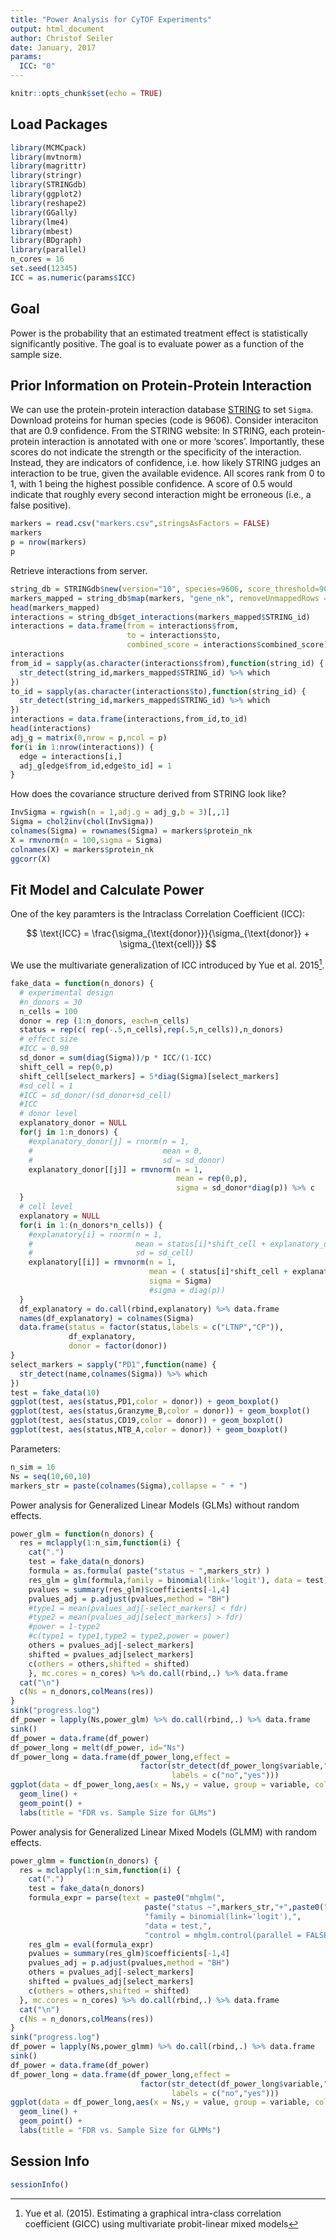 ```yaml
---
title: "Power Analysis for CyTOF Experiments"
output: html_document
author: Christof Seiler
date: January, 2017
params:
  ICC: "0"
---
```


```r
knitr::opts_chunk$set(echo = TRUE)
```

## Load Packages

```r
library(MCMCpack)
library(mvtnorm)
library(magrittr)
library(stringr)
library(STRINGdb)
library(ggplot2)
library(reshape2)
library(GGally)
library(lme4)
library(mbest)
library(BDgraph)
library(parallel)
n_cores = 16
set.seed(12345)
ICC = as.numeric(params$ICC)
```

## Goal

Power is the probability that an estimated treatment effect is statistically significantly positive. The goal is to evaluate power as a function of the sample size.

## Prior Information on Protein-Protein Interaction

We can use the protein-protein interaction database [STRING](http://string-db.org/) to set ``Sigma``. Download proteins for human species (code is 9606). Consider interaciton that are 0.9 confidence. From the STRING website: In STRING, each protein-protein interaction is annotated with one or more 'scores'. Importantly, these scores do not indicate the strength or the specificity of the interaction. Instead, they are indicators of confidence, i.e. how likely STRING judges an interaction to be true, given the available evidence. All scores rank from 0 to 1, with 1 being the highest possible confidence. A score of 0.5 would indicate that roughly every second interaction might be erroneous (i.e., a false positive).

```r
markers = read.csv("markers.csv",stringsAsFactors = FALSE)
markers
p = nrow(markers)
p
```

Retrieve interactions from server.

```r
string_db = STRINGdb$new(version="10", species=9606, score_threshold=900, input_directory="")
markers_mapped = string_db$map(markers, "gene_nk", removeUnmappedRows = FALSE)
head(markers_mapped)
interactions = string_db$get_interactions(markers_mapped$STRING_id)
interactions = data.frame(from = interactions$from,
                          to = interactions$to,
                          combined_score = interactions$combined_score)
interactions
from_id = sapply(as.character(interactions$from),function(string_id) {
  str_detect(string_id,markers_mapped$STRING_id) %>% which
})
to_id = sapply(as.character(interactions$to),function(string_id) {
  str_detect(string_id,markers_mapped$STRING_id) %>% which
})
interactions = data.frame(interactions,from_id,to_id)
head(interactions)
adj_g = matrix(0,nrow = p,ncol = p)
for(i in 1:nrow(interactions)) {
  edge = interactions[i,]
  adj_g[edge$from_id,edge$to_id] = 1
}
```

How does the covariance structure derived from STRING look like?

```r
InvSigma = rgwish(n = 1,adj.g = adj_g,b = 3)[,,1]
Sigma = chol2inv(chol(InvSigma))
colnames(Sigma) = rownames(Sigma) = markers$protein_nk
X = rmvnorm(n = 100,sigma = Sigma)
colnames(X) = markers$protein_nk
ggcorr(X)
```

## Fit Model and Calculate Power

One of the key paramters is the Intraclass Correlation Coefficient (ICC):

$$ \text{ICC} = \frac{\sigma_{\text{donor}}}{\sigma_{\text{donor}} + \sigma_{\text{cell}}} $$

We use the multivariate generalization of ICC introduced by Yue et al. 2015[^1].

```r
fake_data = function(n_donors) {
  # experimental design
  #n_donors = 30
  n_cells = 100
  donor = rep (1:n_donors, each=n_cells)
  status = rep(c( rep(-.5,n_cells),rep(.5,n_cells)),n_donors)
  # effect size
  #ICC = 0.99
  sd_donor = sum(diag(Sigma))/p * ICC/(1-ICC)
  shift_cell = rep(0,p)
  shift_cell[select_markers] = 5*diag(Sigma)[select_markers]
  #sd_cell = 1
  #ICC = sd_donor/(sd_donor+sd_cell)
  #ICC
  # donor level
  explanatory_donor = NULL
  for(j in 1:n_donors) {
    #explanatory_donor[j] = rnorm(n = 1,
    #                             mean = 0,
    #                             sd = sd_donor)
    explanatory_donor[[j]] = rmvnorm(n = 1,
                                     mean = rep(0,p),
                                     sigma = sd_donor*diag(p)) %>% c
  }
  # cell level
  explanatory = NULL
  for(i in 1:(n_donors*n_cells)) {
    #explanatory[i] = rnorm(n = 1,
    #                       mean = status[i]*shift_cell + explanatory_donor[donor[i]],
    #                       sd = sd_cell)
    explanatory[[i]] = rmvnorm(n = 1,
                               mean = ( status[i]*shift_cell + explanatory_donor[[donor[i]]] ) %>% c,
                               sigma = Sigma)
                               #sigma = diag(p))
  }
  df_explanatory = do.call(rbind,explanatory) %>% data.frame
  names(df_explanatory) = colnames(Sigma)
  data.frame(status = factor(status,labels = c("LTNP","CP")),
             df_explanatory,
             donor = factor(donor))
}
select_markers = sapply("PD1",function(name) {
  str_detect(name,colnames(Sigma)) %>% which
})
test = fake_data(10)
ggplot(test, aes(status,PD1,color = donor)) + geom_boxplot()
ggplot(test, aes(status,Granzyme_B,color = donor)) + geom_boxplot()
ggplot(test, aes(status,CD19,color = donor)) + geom_boxplot()
ggplot(test, aes(status,NTB_A,color = donor)) + geom_boxplot()
```

Parameters:

```r
n_sim = 16
Ns = seq(10,60,10)
markers_str = paste(colnames(Sigma),collapse = " + ")
```

Power analysis for Generalized Linear Models (GLMs) without random effects.

```r
power_glm = function(n_donors) {
  res = mclapply(1:n_sim,function(i) {
    cat(".")
    test = fake_data(n_donors)
    formula = as.formula( paste("status ~ ",markers_str) )
    res_glm = glm(formula,family = binomial(link='logit'), data = test)
    pvalues = summary(res_glm)$coefficients[-1,4]
    pvalues_adj = p.adjust(pvalues,method = "BH")
    #type1 = mean(pvalues_adj[-select_markers] < fdr)
    #type2 = mean(pvalues_adj[select_markers] > fdr)
    #power = 1-type2
    #c(type1 = type1,type2 = type2,power = power)
    others = pvalues_adj[-select_markers]
    shifted = pvalues_adj[select_markers]
    c(others = others,shifted = shifted)
    }, mc.cores = n_cores) %>% do.call(rbind,.) %>% data.frame
  cat("\n")
  c(Ns = n_donors,colMeans(res))
}
sink("progress.log")
df_power = lapply(Ns,power_glm) %>% do.call(rbind,.) %>% data.frame
sink()
df_power = data.frame(df_power)
df_power_long = melt(df_power, id="Ns")
df_power_long = data.frame(df_power_long,effect = 
                             factor(str_detect(df_power_long$variable,"shifted"),
                                    labels = c("no","yes")))
ggplot(data = df_power_long,aes(x = Ns,y = value, group = variable, color = effect)) + 
  geom_line() + 
  geom_point() + 
  labs(title = "FDR vs. Sample Size for GLMs")
```

Power analysis for Generalized Linear Mixed Models (GLMM) with random effects.

```r
power_glmm = function(n_donors) {
  res = mclapply(1:n_sim,function(i) {
    cat(".")
    test = fake_data(n_donors)
    formula_expr = parse(text = paste0("mhglm(",
                              paste("status ~",markers_str,"+",paste0("(",markers_str," | donor),")),
                              "family = binomial(link='logit'),",
                              "data = test,",
                              "control = mhglm.control(parallel = FALSE,fit.method = 'firthglm.fit'))"))
    res_glm = eval(formula_expr)
    pvalues = summary(res_glm)$coefficients[-1,4]
    pvalues_adj = p.adjust(pvalues,method = "BH")
    others = pvalues_adj[-select_markers]
    shifted = pvalues_adj[select_markers]
    c(others = others,shifted = shifted)
  }, mc.cores = n_cores) %>% do.call(rbind,.) %>% data.frame
  cat("\n")
  c(Ns = n_donors,colMeans(res))
}
sink("progress.log")
df_power = lapply(Ns,power_glmm) %>% do.call(rbind,.) %>% data.frame
sink()
df_power = data.frame(df_power)
df_power_long = data.frame(df_power_long,effect = 
                             factor(str_detect(df_power_long$variable,"shifted"),
                                    labels = c("no","yes")))
ggplot(data = df_power_long,aes(x = Ns,y = value, group = variable, color = effect)) + 
  geom_line() + 
  geom_point() + 
  labs(title = "FDR vs. Sample Size for GLMMs")
```

## Session Info

```r
sessionInfo()
```

[^1]: Yue et al. (2015). Estimating a graphical intra-class correlation coefficient (GICC) using multivariate probit-linear mixed models
